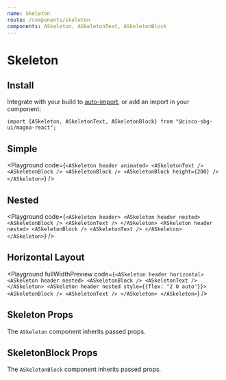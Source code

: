 ```yaml
---
name: Skeleton
route: /components/skeleton
components: ASkeleton, ASkeletonText, ASkeletonBlock
---
```


# Skeleton

## Install

Integrate with your build to [auto-import](/#integrating), or add an import in your component:

```
import {ASkeleton, ASkeletonText, ASkeletonBlock} from "@cisco-sbg-ui/magna-react";
```

## Simple

<Playground
  code={`<ASkeleton header animated>
      <ASkeletonText />
      <ASkeletonBlock />
      <ASkeletonBlock />
      <ASkeletonBlock height={200} />
    </ASkeleton>`}
/>

## Nested

<Playground
  code={`<ASkeleton header>
      <ASkeleton header nested>
        <ASkeletonBlock />
        <ASkeletonText />
      </ASkeleton>
      <ASkeleton header nested>
        <ASkeletonBlock />
        <ASkeletonText />
      </ASkeleton>
    </ASkeleton>`}
/>

## Horizontal Layout

<Playground
  fullWidthPreview
  code={`<ASkeleton header horizontal>
      <ASkeleton header nested>
        <ASkeletonBlock />
        <ASkeletonText />
      </ASkeleton>
      <ASkeleton header nested style={{flex: "2 0 auto"}}>
        <ASkeletonBlock />
        <ASkeletonText />
      </ASkeleton>
    </ASkeleton>`}
/>

## Skeleton Props

The `ASkeleton` component inherits passed props.

<Props of="ASkeleton" />

## SkeletonBlock Props

The `ASkeletonBlock` component inherits passed props.

<Props of="ASkeletonBlock" />
